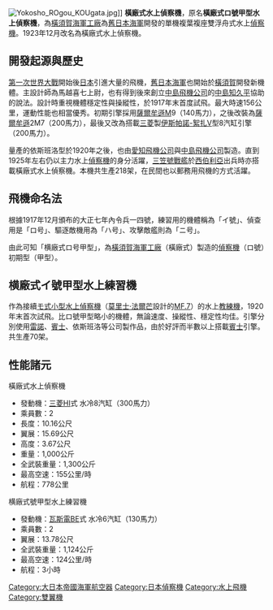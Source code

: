 [[File:Yokosho_ROgou_KOUgata.jpg|thumb]]]]
'''橫廠式水上偵察機'''，原名'''橫廠式ロ號甲型水上偵察機'''，為[[橫須賀海軍工廠|橫須賀海軍工廠]]為[[大日本帝國海軍|舊日本海軍]]開發的單機複葉複座雙浮舟式水上[[偵察機|偵察機]]。1923年12月改名為橫廠式水上偵察機。

==開發起源與歷史==
[[第一次世界大戰|第一次世界大戰]]開始後[[日本|日本]]引進大量的飛機，[[大日本帝國海軍|舊日本海軍]]也開始於[[橫須賀|橫須賀]]開發新機體。主設計師為馬越喜七上尉，也有得到後來創立[[中島飛機公司|中島飛機公司]]的[[中島知久平|中島知久平]]協助的說法。設計時重視機體穩定性與操縱性，於1917年末首度試飛。最大時速156公里，運動性能也相當優秀。初期引擎採用[[薩爾牟遜|薩爾牟遜]]M9（140馬力），之後改裝為[[薩爾牟遜|薩爾牟遜]]2M7（200馬力），最後又改為搭載[[三菱|三菱]]製[[伊斯帕諾-絮扎|伊斯帕諾-絮扎]]V型8汽缸引擎（200馬力）。

量產的依斯班洛型於1920年之後，也由[[愛知飛機公司|愛知飛機公司]]與[[中島飛機公司|中島飛機公司]]製造。直到1925年左右仍以主力水上[[偵察機|偵察機]]的身分活躍，[[三笠號戰艦|三笠號戰艦]]於[[西伯利亞|西伯利亞]]出兵時亦搭載橫廠式水上偵察機。本機共生產218架，在民間也以郵務用飛機的方式活躍。

==飛機命名法==
根據1917年12月頒布的大正七年內令兵一四號，練習用的機體稱為「イ號」、偵查用是「ロ号」、驅逐敵機用為「ハ号」、攻擊敵艦則為「ニ号」。

由此可知「横廠式ロ号甲型」，為[[橫須賀海軍工廠|橫須賀海軍工廠]]（橫廠式）製造的[[偵察機|偵察機]]（ロ號）初期型（甲型）。

==横廠式イ號甲型水上練習機==
作為接續[[モ式小型水上偵察機|モ式小型水上偵察機]]（[[莫里士·法爾芒|莫里士·法爾芒]]設計的[[MF.7|MF.7]]）的水上[[教練機|教練機]]，1920年末首次試飛。比ロ號甲型略小的機體，無論速度、操縱性、穩定性均佳。引擎分別使用[[雷諾|雷諾]]、[[賓士|賓士]]、依斯班洛等公司製作品，由於好評而半數以上搭載[[賓士|賓士]]引擎。共生產70架。

==性能諸元==
;橫廠式水上偵察機
*發動機：[[三菱|三菱]]HI式 水冷8汽缸（300馬力）
*乘員數：2
*長度：10.16公尺
*翼展：15.69公尺
*高度：3.67公尺
*重量：1,000公斤
*全武裝重量：1,300公斤
*最高空速：155公里/時
*航程：778公里
;横廠式{{lang|ja|イ}}號甲型水上練習機
*發動機：[[東京瓦斯電氣工業|瓦斯電]]BE式 水冷6汽缸（130馬力）
*乘員數：2
*翼展：13.78公尺
*全武裝重量：1,124公斤
*最高空速：124公里/時
*航程：3小時

{{大日本帝国海军航空器}}

[[Category:大日本帝國海軍航空器|Category:大日本帝國海軍航空器]]
[[Category:日本偵察機|Category:日本偵察機]]
[[Category:水上飛機|Category:水上飛機]]
[[Category:雙翼機|Category:雙翼機]]